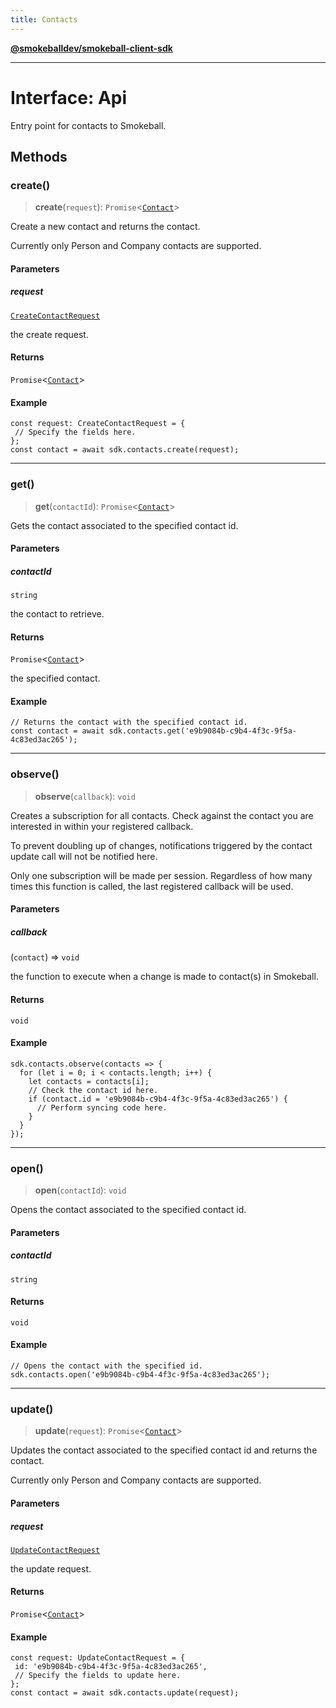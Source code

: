 ```yaml
---
title: Contacts
---
```

[**@smokeballdev/smokeball-client-sdk**](../../../../README.md)

***

# Interface: Api

Entry point for contacts to Smokeball.

## Methods

### create()

> **create**(`request`): `Promise`\<[`Contact`](Contact.md)\>

Create a new contact and returns the contact.

Currently only Person and Company contacts are supported.

#### Parameters

##### request

[`CreateContactRequest`](CreateContactRequest.md)

the create request.

#### Returns

`Promise`\<[`Contact`](Contact.md)\>

#### Example

```
const request: CreateContactRequest = {
 // Specify the fields here.
};
const contact = await sdk.contacts.create(request);
```

***

### get()

> **get**(`contactId`): `Promise`\<[`Contact`](Contact.md)\>

Gets the contact associated to the specified contact id.

#### Parameters

##### contactId

`string`

the contact to retrieve.

#### Returns

`Promise`\<[`Contact`](Contact.md)\>

the specified contact.

#### Example

```
// Returns the contact with the specified contact id.
const contact = await sdk.contacts.get('e9b9084b-c9b4-4f3c-9f5a-4c83ed3ac265');
```

***

### observe()

> **observe**(`callback`): `void`

Creates a subscription for all contacts. Check against the contact you are interested in within your registered callback.

To prevent doubling up of changes, notifications triggered by the contact update call will not be notified here.

Only one subscription will be made per session. Regardless of how many times this function is called, the last registered callback will be used.

#### Parameters

##### callback

(`contact`) => `void`

the function to execute when a change is made to contact(s) in Smokeball.

#### Returns

`void`

#### Example

```
sdk.contacts.observe(contacts => {
  for (let i = 0; i < contacts.length; i++) {
    let contacts = contacts[i];
    // Check the contact id here.
    if (contact.id = 'e9b9084b-c9b4-4f3c-9f5a-4c83ed3ac265') {
      // Perform syncing code here.
    }
  }
});
```

***

### open()

> **open**(`contactId`): `void`

Opens the contact associated to the specified contact id.

#### Parameters

##### contactId

`string`

#### Returns

`void`

#### Example

```
// Opens the contact with the specified id.
sdk.contacts.open('e9b9084b-c9b4-4f3c-9f5a-4c83ed3ac265');
```

***

### update()

> **update**(`request`): `Promise`\<[`Contact`](Contact.md)\>

Updates the contact associated to the specified contact id and returns the contact.

Currently only Person and Company contacts are supported.

#### Parameters

##### request

[`UpdateContactRequest`](UpdateContactRequest.md)

the update request.

#### Returns

`Promise`\<[`Contact`](Contact.md)\>

#### Example

```
const request: UpdateContactRequest = {
 id: 'e9b9084b-c9b4-4f3c-9f5a-4c83ed3ac265',
 // Specify the fields to update here.
};
const contact = await sdk.contacts.update(request);
```
